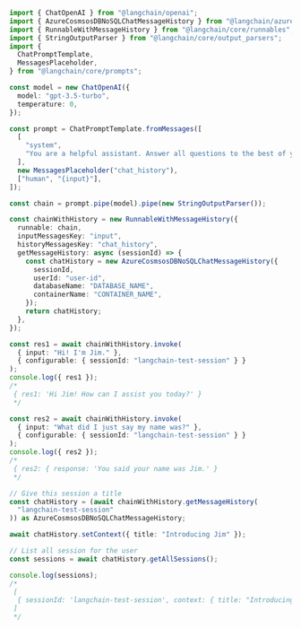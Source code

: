 ```typescript
import { ChatOpenAI } from "@langchain/openai";
import { AzureCosmsosDBNoSQLChatMessageHistory } from "@langchain/azure-cosmosdb";
import { RunnableWithMessageHistory } from "@langchain/core/runnables";
import { StringOutputParser } from "@langchain/core/output_parsers";
import {
  ChatPromptTemplate,
  MessagesPlaceholder,
} from "@langchain/core/prompts";

const model = new ChatOpenAI({
  model: "gpt-3.5-turbo",
  temperature: 0,
});

const prompt = ChatPromptTemplate.fromMessages([
  [
    "system",
    "You are a helpful assistant. Answer all questions to the best of your ability.",
  ],
  new MessagesPlaceholder("chat_history"),
  ["human", "{input}"],
]);

const chain = prompt.pipe(model).pipe(new StringOutputParser());

const chainWithHistory = new RunnableWithMessageHistory({
  runnable: chain,
  inputMessagesKey: "input",
  historyMessagesKey: "chat_history",
  getMessageHistory: async (sessionId) => {
    const chatHistory = new AzureCosmsosDBNoSQLChatMessageHistory({
      sessionId,
      userId: "user-id",
      databaseName: "DATABASE_NAME",
      containerName: "CONTAINER_NAME",
    });
    return chatHistory;
  },
});

const res1 = await chainWithHistory.invoke(
  { input: "Hi! I'm Jim." },
  { configurable: { sessionId: "langchain-test-session" } }
);
console.log({ res1 });
/*
 { res1: 'Hi Jim! How can I assist you today?' }
 */

const res2 = await chainWithHistory.invoke(
  { input: "What did I just say my name was?" },
  { configurable: { sessionId: "langchain-test-session" } }
);
console.log({ res2 });
/*
 { res2: { response: 'You said your name was Jim.' } 
 */

// Give this session a title
const chatHistory = (await chainWithHistory.getMessageHistory(
  "langchain-test-session"
)) as AzureCosmsosDBNoSQLChatMessageHistory;

await chatHistory.setContext({ title: "Introducing Jim" });

// List all session for the user
const sessions = await chatHistory.getAllSessions();

console.log(sessions);
/*
 [
  { sessionId: 'langchain-test-session', context: { title: "Introducing Jim"  } }
 ]
 */
```